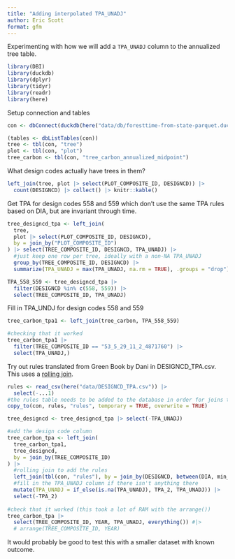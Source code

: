 ```yaml
---
title: "Adding interpolated TPA_UNADJ"
author: Eric Scott
format: gfm
---
```


Experimenting with how we will add a `TPA_UNADJ` column to the annualized tree table.

```r
library(DBI)
library(duckdb)
library(dplyr)
library(tidyr)
library(readr)
library(here)
```

Setup connection and tables

```r
con <- dbConnect(duckdb(here("data/db/foresttime-from-state-parquet.duckdb")))
```

```r
(tables <- dbListTables(con))
tree <- tbl(con, "tree")
plot <- tbl(con, "plot")
tree_carbon <- tbl(con, "tree_carbon_annualized_midpoint")
```

What design codes actually have trees in them?

```r
left_join(tree, plot |> select(PLOT_COMPOSITE_ID, DESIGNCD)) |> 
  count(DESIGNCD) |> collect() |> knitr::kable()
```

Get TPA for design codes 558 and 559 which don't use the same TPA rules based on DIA, but are invariant through time.

```r
tree_designcd_tpa <- left_join(
  tree,
  plot |> select(PLOT_COMPOSITE_ID, DESIGNCD),
  by = join_by("PLOT_COMPOSITE_ID")
) |> select(TREE_COMPOSITE_ID, DESIGNCD, TPA_UNADJ) |> 
  #just keep one row per tree, ideally with a non-NA TPA_UNADJ
  group_by(TREE_COMPOSITE_ID, DESIGNCD) |> 
  summarize(TPA_UNADJ = max(TPA_UNADJ, na.rm = TRUE), .groups = "drop")

TPA_558_559 <- tree_designcd_tpa |> 
  filter(DESIGNCD %in% c(558, 559)) |> 
  select(TREE_COMPOSITE_ID, TPA_UNADJ)
```

Fill in TPA_UNDJ for design codes 558 and 559

```r
tree_carbon_tpa1 <- left_join(tree_carbon, TPA_558_559)

#checking that it worked
tree_carbon_tpa1 |> 
  filter(TREE_COMPOSITE_ID == "53_5_29_11_2_4871760") |> 
  select(TPA_UNADJ,)
```

Try out rules translated from Green Book by Dani in DESIGNCD_TPA.csv.
This uses a [rolling join](https://www.tidyverse.org/blog/2023/01/dplyr-1-1-0-joins/#rolling-joins).

```r
rules <- read_csv(here("data/DESIGNCD_TPA.csv")) |> 
  select(-...1)
#the rules table needs to be added to the database in order for joins to work. This can just be temporary though
copy_to(con, rules, "rules", temporary = TRUE, overwrite = TRUE)

tree_designcd <- tree_designcd_tpa |> select(-TPA_UNADJ)

#add the design code column
tree_carbon_tpa <- left_join(
  tree_carbon_tpa1,
  tree_designcd,
  by = join_by(TREE_COMPOSITE_ID)
) |> 
  #rolling join to add the rules
  left_join(tbl(con, "rules"), by = join_by(DESIGNCD, between(DIA, min_DIA, max_DIA))) |> 
  #fill in the TPA_UNADJ column if there isn't anything there
  mutate(TPA_UNADJ = if_else(is.na(TPA_UNADJ), TPA_2, TPA_UNADJ)) |> 
  select(-TPA_2)
  
#check that it worked (this took a lot of RAM with the arrange())
tree_carbon_tpa |> 
  select(TREE_COMPOSITE_ID, YEAR, TPA_UNADJ, everything()) #|> 
  # arrange(TREE_COMPOSITE_ID, YEAR)

```

It would probably be good to test this with a smaller dataset with known outcome.
